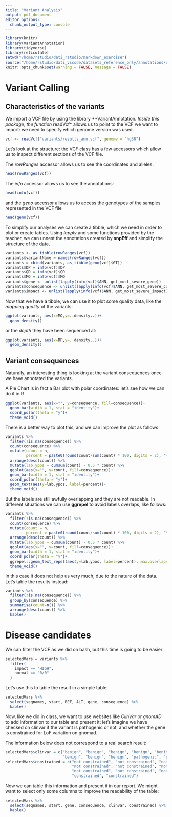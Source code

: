 ```yaml
---
title: "Variant Analysis"
output: pdf_document
editor_options: 
  chunk_output_type: console
---
```



```r
library(knitr)
library(VariantAnnotation)
library(tidyverse)
library(reticulate)
setwd("/home/rstudio/dati_rstudio/markdown_exercise")
source("/home/rstudio/dati_vscode/datasets_reference_only/annotations/extract_annotations.R")
knitr::opts_chunk$set(warning = FALSE, message = FALSE)
```

# Variant Calling

## Characteristics of the variants

We import a VCF file by using the library **VariantAnnotation*.
Inside this package, the function *readVcf* allows us to point to the VCF we want to import: we need to specify which genome version was used.

```r
vcf <- readVcf("variants/results_ann.vcf", genome = "hg38")
```


Let's look at the structure: the VCF class has a few accessors which allow us to inspect different sections of the VCF file.

The *rowRanges* accessor allows us to see the coordinates and alleles:

```r
head(rowRanges(vcf))
```

The *info* accessor allows us to see the annotations:

```r
head(info(vcf))
```

and the *geno* accessor allows us to access the genotypes of the samples represented in the VCF file

```r
head(geno(vcf))
```


To simplify our analyses we can create a tibble, which we need in order to plot or create tables.
Using *lapply* and some functions provided by the teacher, we can unnest the annotations created by **snpEff** and simplify the structure of the data.


```r
variants <- as_tibble(rowRanges(vcf))
variants$variantName = names(rowRanges(vcf))
variants = cbind(variants, as_tibble(geno(vcf)$GT))
variants$DP = info(vcf)$DP
variants$QD = info(vcf)$QD
variants$MQ = info(vcf)$MQ
variants$gene <- unlist(lapply(info(vcf)$ANN, get_most_severe_gene))
variants$consequence <- unlist(lapply(info(vcf)$ANN, get_most_severe_consequence))
variants$impact <- unlist(lapply(info(vcf)$ANN, get_most_severe_impact))
```



Now that we have a tibble, we can use it to plot some quality data, like the *mapping quality* of the variants:

```r
ggplot(variants, aes(x=MQ,y=..density..))+
  geom_density()
```


or the *depth* they have been sequenced at:

```r
ggplot(variants, aes(x=DP,y=..density..))+
  geom_density()
```


## Variant consequences

Naturally, an interesting thing is looking at the variant consequences once we have annotated the variants.

A Pie Chart is in fact a Bar plot with polar coordinates: let's see how we can do it in R


```r
ggplot(variants, aes(x="", y=consequence, fill=consequence))+
  geom_bar(width = 1, stat = "identity")+
  coord_polar(theta = "y")+
  theme_void()
```

There is a better way to plot this, and we can improve the plot as follows

```r
variants %>%
  filter(!is.na(consequence)) %>%
  count(consequence) %>%
  mutate(count = n,
         percent = paste0(round(count/sum(count) * 100, digits = 2), "%"))%>%
  arrange(desc(count)) %>%
  mutate(lab.ypos = cumsum(count) - 0.5 * count) %>%
  ggplot(aes(x="", y=count, fill=consequence))+
  geom_bar(width = 1, stat = "identity")+
  coord_polar(theta = "y")+
  geom_text(aes(y=lab.ypos, label=percent))+
  theme_void()
```

But the labels are still awfully overlapping and they are not readable.
In different situations we can use **ggrepel** to avoid labels overlaps, like follows:


```r
variants %>%
  filter(!is.na(consequence)) %>%
  count(consequence) %>%
  mutate(count = n,
         percent = paste0(round(count/sum(count) * 100, digits = 2), "%"))%>%
  arrange(desc(count)) %>%
  mutate(lab.ypos = cumsum(count) - 0.5 * count) %>%
  ggplot(aes(x="", y=count, fill=consequence))+
  geom_bar(width = 1, stat = "identity")+
  coord_polar(theta = "y")+
  ggrepel::geom_text_repel(aes(y=lab.ypos, label=percent), max.overlaps = Inf)+
  theme_void()
```


In this case it does not help us very much, due to the nature of the data.
Let's table the results instead:


```r
variants %>%
  filter(!is.na(consequence)) %>%
  group_by(consequence) %>%
  summarise(count=n()) %>%
  arrange(desc(count)) %>%
  kable()
```


# Disease candidates

We can filter the VCF as we did on bash, but this time is going to be easier:


```r
selectedVars = variants %>%
  filter(
    impact == "HIGH",
    normal == "0/0"
  )
```


Let's use this to table the result in a simple table:

```r
selectedVars %>%
  select(seqnames, start, REF, ALT, gene, consequence) %>%
  kable()
```


Now, like we did in class, we want to use websites like *ClinVar* or *gnomAD* to add information to our table and present it: let's imagine we have checked on clinvar if the variant is pathogenic or not, and whether the gene is constrained for LoF variation on gnomad.

The information below does not correspond to a real search result:

```r
selectedVars$clinvar = c("benign", "benign", "benign", "benign", "benign", "benign", 
                         "benign", "benign", "benign", "pathogenic", "pathogenic")
selectedVars$constrained = c("not constrained", "not constrained", "not constrained", 
                             "not constrained", "not constrained", "not constrained", 
                             "not constrained", "not constrained", "not constrained", 
                             "constrained", "constrained")
```


Now we can table this information and present it in our report.
We might want to select only some columns to improve the readability of the table:

```r
selectedVars %>%
  select(seqnames, start, gene, consequence, clinvar, constrained) %>%
  kable()
```

